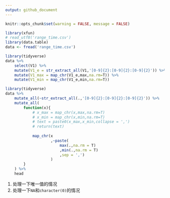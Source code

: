 ```yaml
---
output: github_document
---
```


```r
knitr::opts_chunk$set(warning = FALSE, message = FALSE)
```


```r
library(xfun)
# read_utf8('range_time.csv')
library(data.table)
data <- fread('range_time.csv')
```

```r
library(tidyverse)
data %>% 
    select(V1) %>% 
    mutate(V1_e = str_extract_all(V1,'[0-9]{2}:[0-9]{2}:[0-9]{2}')) %>% 
    mutate(V1_max = map_chr(V1_e,max,na.rm=T)) %>% 
    mutate(V1_min = map_chr(V1_e,min,na.rm=T))
```

```r
library(tidyverse)
data %>% 
    mutate_all(~str_extract_all(.,'[0-9]{2}:[0-9]{2}:[0-9]{2}')) %>% 
    mutate_all(
        function(x){
            # x_max = map_chr(x,max,na.rm=T)
            # x_min = map_chr(x,min,na.rm=T)
            # text = paste0(x_max,x_min,collapse = ',')
            # return(text)
            
            map_chr(x
                    ,~paste(
                        max(.,na.rm = T)
                        ,min(.,na.rm = T)
                        ,sep = ',')
                    )
        }
    ) %>% 
    head
```

1. 处理一下唯一值的情况
1. 处理一下`NA`和`character(0)`的情况